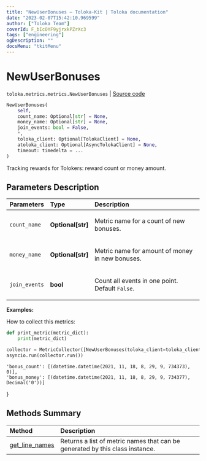 ```yaml
---
title: "NewUserBonuses — Toloka-Kit | Toloka documentation"
date: "2023-02-07T15:42:10.969599"
author: ["Toloka Team"]
coverId: F_bIcOYF9yjrxkPZrXc3
tags: ["engineering"]
ogDescription: ""
docsMenu: "tkitMenu"
---
```


# NewUserBonuses
`toloka.metrics.metrics.NewUserBonuses` | [Source code](https://github.com/Toloka/toloka-kit/blob/v1.1.3/src/metrics/metrics.py#L185)

```python
NewUserBonuses(
    self,
    count_name: Optional[str] = None,
    money_name: Optional[str] = None,
    join_events: bool = False,
    *,
    toloka_client: Optional[TolokaClient] = None,
    atoloka_client: Optional[AsyncTolokaClient] = None,
    timeout: timedelta = ...
)
```

Tracking rewards for Tolokers: reward count or money amount.

## Parameters Description

| Parameters | Type | Description |
| :----------| :----| :-----------|
`count_name`|**Optional\[str\]**|<p>Metric name for a count of new bonuses.</p>
`money_name`|**Optional\[str\]**|<p>Metric name for amount of money in new bonuses.</p>
`join_events`|**bool**|<p>Count all events in one point.  Default `False`.</p>

**Examples:**

How to collect this metrics:
```python
def print_metric(metric_dict):
    print(metric_dict)

collector = MetricCollector([NewUserBonuses(toloka_client=toloka_client)], print_metric)
asyncio.run(collector.run())
```
    'bonus_count': [(datetime.datetime(2021, 11, 18, 8, 29, 9, 734373), 0)],
    'bonus_money': [(datetime.datetime(2021, 11, 18, 8, 29, 9, 734377), Decimal('0'))]
}
## Methods Summary

| Method | Description |
| :------| :-----------|
[get_line_names](/docs/toloka-kit/reference/toloka.metrics.metrics.NewUserBonuses.get_line_names)| Returns a list of metric names that can be generated by this class instance.
